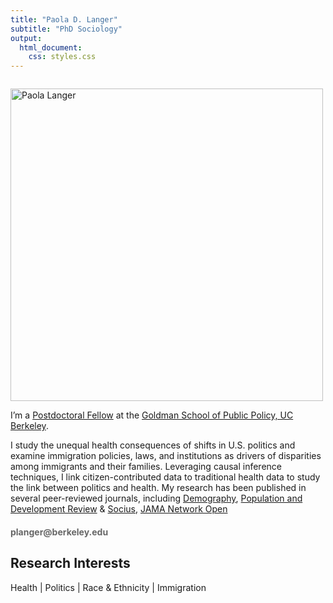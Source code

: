 ```yaml
---
title: "Paola D. Langer"
subtitle: "PhD Sociology"
output:
  html_document:
    css: styles.css
---
```


::: {style="float: left; margin-right: 20px;"}
<img src="images/Langer_headshot_2.png" alt="Paola Langer" width="500"/>
:::

<p>I'm a <a href="https://gspp.berkeley.edu/directories/staff-administration/paola-d-langer">Postdoctoral Fellow</a> at the <a href="https://gspp.berkeley.edu">Goldman School of Public Policy, UC Berkeley</a>.</p>

<p class="custom-text">
I study the unequal health consequences of shifts in U.S. politics and examine immigration policies, laws, and institutions as drivers of disparities among immigrants and their families. Leveraging causal inference techniques, I link citizen-contributed data to traditional health data to study the link between politics and health. 
My research has been published in several peer-reviewed journals, including 
<a href="https://read.dukeupress.edu/demography/article/61/4/1211/390020/Adverse-Infant-Health-Outcomes-Increased-After-the">Demography</a>, <a href="https://onlinelibrary.wiley.com/doi/abs/10.1111/padr.12521">Population and Development Review</a> & <a href="https://journals.sagepub.com/doi/pdf/10.1177/23780231211058958">Socius</a>, <a href="https://jamanetwork.com/journals/jamanetworkopen/fullarticle/2829506">JAMA Network Open</a>
</p>

<h2 style="font-size: 14px; color: #666;">planger@berkeley.edu</h2>

<h2 class="research-interests">Research Interests</h2>

Health | Politics | Race & Ethnicity | Immigration
